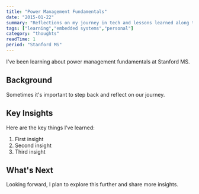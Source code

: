 ```yaml
---
title: "Power Management Fundamentals"
date: "2015-01-22"
summary: "Reflections on my journey in tech and lessons learned along the way."
tags: ["learning","embedded systems","personal"]
category: "thoughts"
readTime: 1
period: "Stanford MS"
---
```


I've been learning about power management fundamentals at Stanford MS.

## Background

Sometimes it's important to step back and reflect on our journey.

## Key Insights

Here are the key things I've learned:

1. First insight
2. Second insight
3. Third insight

## What's Next

Looking forward, I plan to explore this further and share more insights.

